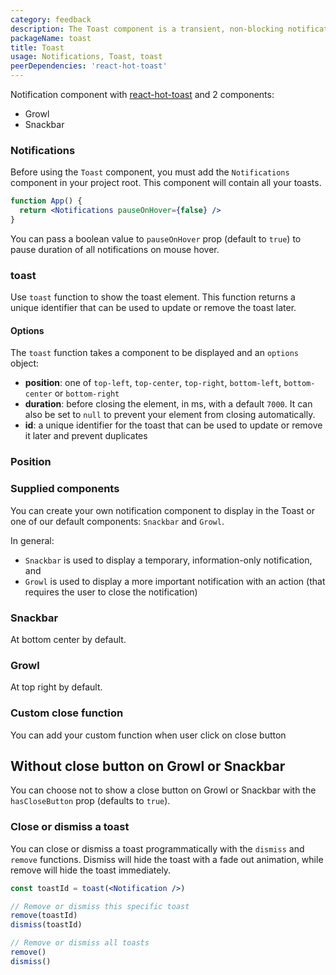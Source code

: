 ```yaml
---
category: feedback
description: The Toast component is a transient, non-blocking notification that appears briefly to provide feedback to the user. It is typically used to display messages such as success, error, warning, or informational alerts. Toasts appear at a designated area of the screen, often at the bottom or top, and automatically disappear after a few seconds, ensuring a smooth and unobtrusive user experience.
packageName: toast
title: Toast
usage: Notifications, Toast, toast
peerDependencies: 'react-hot-toast'
---
```


Notification component with [react-hot-toast](https://react-hot-toast.com/) and 2 components:

- Growl
- Snackbar

### Notifications

Before using the `Toast` component, you must add the `Notifications` component in your project root. This component will contain all your toasts.

```jsx
function App() {
  return <Notifications pauseOnHover={false} />
}
```

You can pass a boolean value to `pauseOnHover` prop (default to `true`) to pause duration of all notifications on mouse hover.

### toast

Use `toast` function to show the toast element. This function returns a unique identifier that can be used to update or remove the toast later.

#### Options

The `toast` function takes a component to be displayed and an `options` object:

- **position**: one of `top-left`, `top-center`, `top-right`, `bottom-left`, `bottom-center` or `bottom-right`
- **duration**: before closing the element, in ms, with a default `7000`. It can also be set to `null` to prevent your element from closing automatically.
- **id**: a unique identifier for the toast that can be used to update or remove it later and prevent duplicates

### Position

<div data-playground="toast.tsx" data-component="Toast"></div>

### Supplied components

You can create your own notification component to display in the Toast or one of our default components: `Snackbar` and `Growl`.

In general:

- `Snackbar` is used to display a temporary, information-only notification, and
- `Growl` is used to display a more important notification with an action (that requires the user to close the notification)

### Snackbar

At bottom center by default.

<div data-playground="snackbar.tsx" data-component="Toast"></div>

### Growl

At top right by default.

<div data-playground="growl.tsx" data-component="Toast"></div>

### Custom close function

You can add your custom function when user click on close button

<div data-playground="custom-close.tsx" data-component="Toast"></div>

## Without close button on Growl or Snackbar

You can choose not to show a close button on Growl or Snackbar with the `hasCloseButton` prop (defaults to `true`).

<div data-playground="without-close.tsx" data-component="Toast"></div>

### Close or dismiss a toast

You can close or dismiss a toast programmatically with the `dismiss` and `remove` functions. Dismiss will hide the toast with a fade out animation, while remove will hide the toast immediately.

```jsx
const toastId = toast(<Notification />)

// Remove or dismiss this specific toast
remove(toastId)
dismiss(toastId)

// Remove or dismiss all toasts
remove()
dismiss()
```
